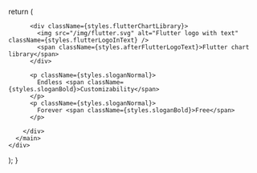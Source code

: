 
  return (
    <div className={styles.container}>
      <main className={styles.mainContent}>
        <div className={styles.mainColumn}>

          <div className={styles.flutterChartLibrary}>
            <img src="/img/flutter.svg" alt="Flutter logo with text" className={styles.flutterLogoInText} />
            <span className={styles.afterFlutterLogoText}>Flutter chart library</span>
          </div>

          <p className={styles.sloganNormal}>
            Endless <span className={styles.sloganBold}>Customizability</span>
          </p>
          <p className={styles.sloganNormal}>
            Forever <span className={styles.sloganBold}>Free</span>
          </p>

        </div>
      </main>
    </div>
  );
}